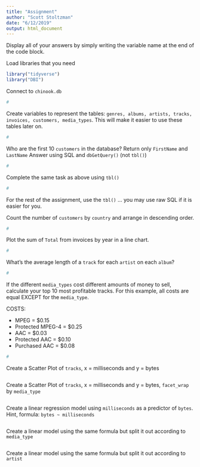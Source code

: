 ```yaml
---
title: "Assignment"
author: "Scott Stoltzman"
date: "6/12/2019"
output: html_document
---
```


Display all of your answers by simply writing the variable name at the end of the code block.

Load libraries that you need
```r
library("tidyverse")
library("DBI")
```

Connect to `chinook.db`
```r
#
```


Create variables to represent the tables: `genres, albums, artists, tracks, invoices, customers, media_types`. This will make it easier to use these tables later on.
```r
#
```


Who are the first 10 `customers` in the database? Return only `FirstName` and `LastName`
Answer using SQL and `dbGetQuery()` (not `tbl()`)
```r
#
```


Complete the same task as above using `tbl()`
```r
#
```


For the rest of the assignment, use the `tbl()` ... you may use raw SQL if it is easier for you.


Count the number of `customers` by `country` and arrange in descending order.
```r
#
```


Plot the sum of `Total` from invoices by year in a line chart.
```r
#
```


What's the average length of a `track` for each `artist` on each `album`?
```r
#
```



If the different `media_types` cost different amounts of money to sell, calculate your top 10 most profitable tracks. For this example, all costs are equal EXCEPT for the `media_type`.  

COSTS:  

  - MPEG = $0.15
  - Protected MPEG-4 = $0.25
  - AAC = $0.03
  - Protected AAC = $0.10
  - Purchased AAC = $0.08
  
```r
#
```


Create a Scatter Plot of `tracks`, x = milliseconds and y = bytes 
```r

```


Create a Scatter Plot of `tracks`, x = milliseconds and y = bytes, `facet_wrap` by `media_type`
```r

```


Create a linear regression model using `milliseconds` as a predictor of `bytes`. Hint, formula: `bytes ~ milliseconds`
```r

```


Create a linear model using the same formula but split it out according to `media_type`
```r

```


Create a linear model using the same formula but split it out according to `artist`
```r

```

